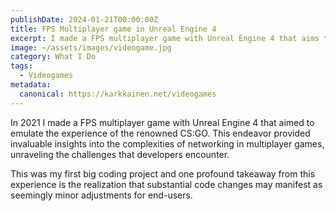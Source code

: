 ```yaml
---
publishDate: 2024-01-21T00:00:00Z
title: FPS Multiplayer game in Unreal Engine 4
excerpt: I made a FPS multiplayer game with Unreal Engine 4 that aims to emulate the experience of the renowned CS:GO. 
image: ~/assets/images/videogame.jpg
category: What I Do
tags:
  - Videogames
metadata:
  canonical: https://karkkainen.net/videogames
---
```


In 2021 I made a FPS multiplayer game with Unreal Engine 4 that aimed to emulate the experience of the renowned CS:GO. This endeavor provided invaluable insights into the complexities of networking in multiplayer games, unraveling the challenges that developers encounter.

This was my first big coding project and one profound takeaway from this experience is the realization that substantial code changes may manifest as seemingly minor adjustments for end-users.